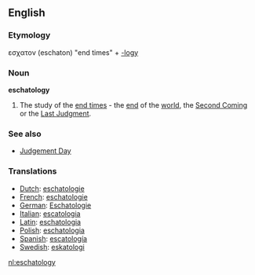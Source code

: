 {{Wikipedia}}
==English==

===Etymology===
εσχατον (eschaton) "end times" + [[-logy]]

===Noun===
'''eschatology'''
# The study of the [[end times]] - the [[end]] of the [[world]], the [[Second Coming]] or the [[Last Judgment]].

===See also===
*[[Judgement Day]]

===Translations===
*[[Dutch]]: [[eschatologie]]
*[[French]]: [[eschatologie]]
*[[German]]: [[Eschatologie]]
*[[Italian]]: [[escatologia]]
*[[Latin]]: [[eschatologia]]
*[[Polish]]: [[eschatologia]]
*[[Spanish]]: [[escatología]]
*[[Swedish]]: [[eskatologi]]

[[nl:eschatology]]